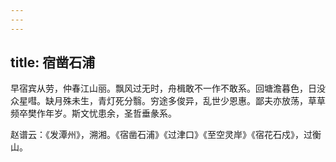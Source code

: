 ```yaml
---
---
---
```

title: 宿凿石浦
---




早宿宾从劳，仲春江山丽。飘风过无时，舟楫敢不一作不敢系。回塘澹暮色，日没众星嘒。缺月殊未生，青灯死分翳。穷途多俊异，乱世少恩惠。鄙夫亦放荡，草草频卒樊作年岁。斯文忧患余，圣哲垂彖系。

赵谱云：《发潭州》，溯湘。《宿凿石浦》《过津口》《至空灵岸》《宿花石戍》，过衡山。